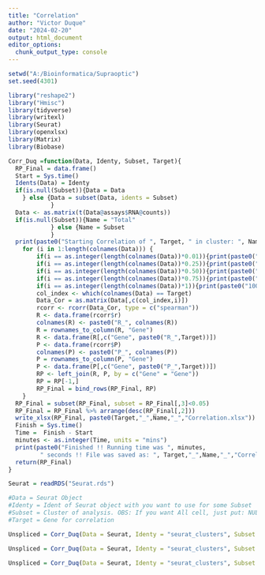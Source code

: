 ---
title: "Correlation"
author: "Victor Duque"
date: "2024-02-20"
output: html_document
editor_options: 
  chunk_output_type: console
---

```{r}
setwd("A:/Bioinformatica/Supraoptic")
set.seed(4301)

library("reshape2")
library("Hmisc")
library(tidyverse)
library(writexl)
library(Seurat)
library(openxlsx)
library(Matrix)
library(Biobase)

```

```{r Function}
Corr_Duq =function(Data, Identy, Subset, Target){
  RP_Final = data.frame()
  Start = Sys.time()
  Idents(Data) = Identy
  if(is.null(Subset)){Data = Data
    } else {Data = subset(Data, idents = Subset)
            }
  Data <- as.matrix(t(Data@assays$RNA@counts))
  if(is.null(Subset)){Name = "Total"
            } else {Name = Subset
            }
  print(paste0("Starting Correlation of ", Target, " in cluster: ", Name))
    for (i in 1:length(colnames(Data))) {
        if(i == as.integer(length(colnames(Data))*0.01)){print(paste0("1%"))} 
        if(i == as.integer(length(colnames(Data))*0.25)){print(paste0("25%"))} 
        if(i == as.integer(length(colnames(Data))*0.50)){print(paste0("50%"))}
        if(i == as.integer(length(colnames(Data))*0.75)){print(paste0("75%"))}
        if(i == as.integer(length(colnames(Data))*1)){print(paste0("100%"))}
        col_index <- which(colnames(Data) == Target)
        Data_Cor = as.matrix(Data[,c(col_index,i)])
        rcorr <- rcorr(Data_Cor, type = c("spearman"))
        R <- data.frame(rcorr$r)
        colnames(R) <- paste0("R_", colnames(R))
        R = rownames_to_column(R, "Gene")
        R <- data.frame(R[,c("Gene", paste0("R_",Target))])
        P <- data.frame(rcorr$P)
        colnames(P) <- paste0("P_", colnames(P))
        P = rownames_to_column(P, "Gene")
        P <- data.frame(P[,c("Gene", paste0("P_",Target))])
        RP <- left_join(R, P, by = c("Gene" = "Gene"))
        RP = RP[-1,]
        RP_Final = bind_rows(RP_Final, RP)
    }
  RP_Final = subset(RP_Final, subset = RP_Final[,3]<0.05)
  RP_Final = RP_Final %>% arrange(desc(RP_Final[,2]))
  write_xlsx(RP_Final, paste0(Target,"_",Name,"_","Correlation.xlsx"))
  Finish = Sys.time()
  Time =  Finish - Start
  minutes <- as.integer(Time, units = "mins")
  print(paste0("Finished !! Running time was ", minutes,
         " seconds !! File was saved as: ", Target,"_",Name,"_","Correlation.xlsx !!"))
  return(RP_Final)
}
```

```{r}
Seurat = readRDS("Seurat.rds")

#Data = Seurat Object
#Identy = Ident of Seurat object with you want to use for some Subset
#Subset = Cluster of analysis. OBS: If you want All cell, just put: NULL
#Target = Gene for correlation

Unspliced = Corr_Duq(Data = Seurat, Identy = "seurat_clusters", Subset = NULL, Target = "Avp")

Unspliced = Corr_Duq(Data = Seurat, Identy = "seurat_clusters", Subset = "1", Target = "Avp")

Unspliced = Corr_Duq(Data = Seurat, Identy = "seurat_clusters", Subset = "2", Target = "Avp")
```

